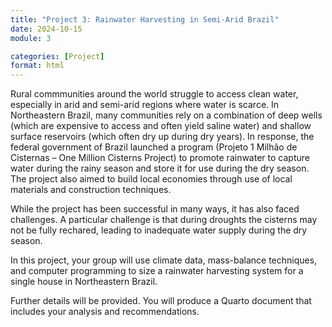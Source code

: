```yaml
---
title: "Project 3: Rainwater Harvesting in Semi-Arid Brazil"
date: 2024-10-15
module: 3

categories: [Project]
format: html
---
```


Rural commmunities around the world struggle to access clean water, especially in arid and semi-arid regions where water is scarce.
In Northeastern Brazil, many communities rely on a combination of deep wells (which are expensive to access and often yield saline water) and shallow surface reservoirs (which often dry up during dry years).
In response, the federal government of Brazil launched a program (Projeto 1 Milhão de Cisternas -- One Million Cisterns Project) to promote rainwater to capture water during the rainy season and store it for use during the dry season.
The project also aimed to build local economies through use of local materials and construction techniques.

While the project has been successful in many ways, it has also faced challenges.
A particular challenge is that during droughts the cisterns may not be fully rechared, leading to inadequate water supply during the dry season.

In this project, your group will use climate data, mass-balance techniques, and computer programming to size a rainwater harvesting system for a single house in Northeastern Brazil.

::: {.callout-tip}
Further details will be provided.
You will produce a Quarto document that includes your analysis and recommendations.
:::
